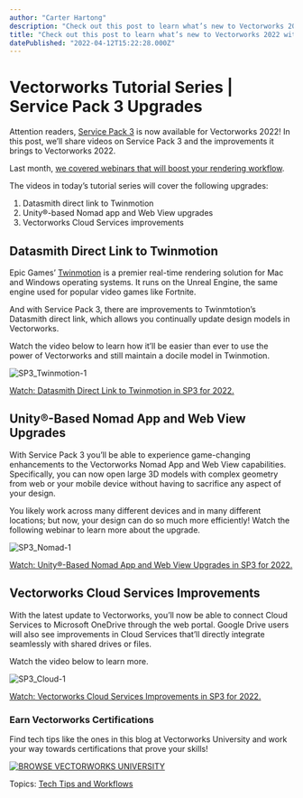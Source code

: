 ```yaml
---
author: "Carter Hartong"
description: "Check out this post to learn what’s new to Vectorworks 2022 with Service Pack 3."
title: "Check out this post to learn what’s new to Vectorworks 2022 with Service Pack 3." 
datePublished: "2022-04-12T15:22:28.000Z"
---
```

# Vectorworks Tutorial Series | Service Pack 3 Upgrades

Attention readers, [Service Pack 3](../../../net/vectorworks/blog/service-pack-3-now-available-for-vectorworks-2022.html) is now available for Vectorworks 2022! In this post, we’ll share videos on Service Pack 3 and the improvements it brings to Vectorworks 2022.

Last month, [we covered webinars that will boost your rendering workflow](../../../net/vectorworks/blog/vectorworks-webinars-on-rendering.html). 

The videos in today’s tutorial series will cover the following upgrades:

1. Datasmith direct link to Twinmotion
2. Unity®-based Nomad app and Web View upgrades
3. Vectorworks Cloud Services improvements

## Datasmith Direct Link to Twinmotion

Epic Games’ [Twinmotion](../../../net/vectorworks/blog/your-guide-to-rendering-with-twinmotion.html) is a premier real-time rendering solution for Mac and Windows operating systems. It runs on the Unreal Engine, the same engine used for popular video games like Fortnite.

And with Service Pack 3, there are improvements to Twinmtotion’s Datasmith direct link, which allows you continually update design models in Vectorworks.

Watch the video below to learn how it’ll be easier than ever to use the power of Vectorworks and still maintain a docile model in Twinmotion.

![SP3_Twinmotion-1](https://blog.vectorworks.net/hs-fs/hubfs/Blog%20Images/220412_%20Tutorial%20Series%20sP3/SP3_Twinmotion-1.png?width=1440&name=SP3_Twinmotion-1.png)

[Watch: Datasmith Direct Link to Twinmotion in SP3 for 2022.](https://university.vectorworks.net/course/view.php?id=2034)

## Unity®-Based Nomad App and Web View Upgrades

With Service Pack 3 you’ll be able to experience game-changing enhancements to the Vectorworks Nomad App and Web View capabilities. Specifically, you can now open large 3D models with complex geometry from web or your mobile device without having to sacrifice any aspect of your design.

You likely work across many different devices and in many different locations; but now, your design can do so much more efficiently! Watch the following webinar to learn more about the upgrade.

![SP3_Nomad-1](https://blog.vectorworks.net/hs-fs/hubfs/Blog%20Images/220412_%20Tutorial%20Series%20sP3/SP3_Nomad-1.png?width=3584&name=SP3_Nomad-1.png)

[Watch: Unity®-Based Nomad App and Web View Upgrades in SP3 for 2022.](https://university.vectorworks.net/course/view.php?id=2035)

## Vectorworks Cloud Services Improvements

With the latest update to Vectorworks, you’ll now be able to connect Cloud Services to Microsoft OneDrive through the web portal. Google Drive users will also see improvements in Cloud Services that’ll directly integrate seamlessly with shared drives or files.

Watch the video below to learn more.

![SP3_Cloud-1](https://blog.vectorworks.net/hs-fs/hubfs/Blog%20Images/220412_%20Tutorial%20Series%20sP3/SP3_Cloud-1.png?width=3584&name=SP3_Cloud-1.png)

[Watch: Vectorworks Cloud Services Improvements in SP3 for 2022.](https://university.vectorworks.net/course/view.php?id=2036)

### Earn Vectorworks Certifications

Find tech tips like the ones in this blog at Vectorworks University and work your way towards certifications that prove your skills!

[![BROWSE VECTORWORKS UNIVERSITY](https://no-cache.hubspot.com/cta/default/3018241/80cc3a4d-d8da-4e1e-87d3-d9a3e929e246.png)](https://cta-redirect.hubspot.com/cta/redirect/3018241/80cc3a4d-d8da-4e1e-87d3-d9a3e929e246) 

 Topics: [Tech Tips and Workflows](https://blog.vectorworks.net/topic/tech-tips-and-workflows) 

 